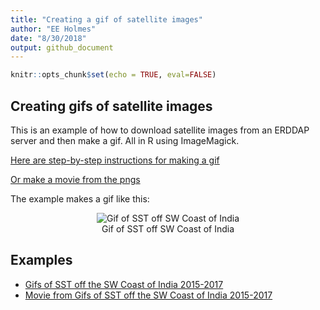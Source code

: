 ```yaml
---
title: "Creating a gif of satellite images"
author: "EE Holmes"
date: "8/30/2018"
output: github_document
---
```


```r
knitr::opts_chunk$set(echo = TRUE, eval=FALSE)
```

## Creating gifs of satellite images

This is an example of how to download satellite images from an ERDDAP server and then make a gif.  All in R using ImageMagick.

[Here are step-by-step instructions for making a gif](Make_a_gif_from_satellite_images.html)

[Or make a movie from the pngs](Make_a_mp4_from_satellite_images.html)

The example makes a gif like this:

<div style="text-align:center" markdown="1">

![Gif of SST off SW Coast of India](kochin_sst_2014.gif)

</div>

## Examples

* [Gifs of SST off the SW Coast of India 2015-2017](Kochin_SST_2015-17.html)
* [Movie from Gifs of SST off the SW Coast of India 2015-2017](Kochin_SST_2015-17_movie.html)





